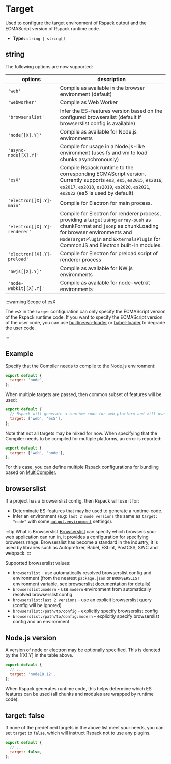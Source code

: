 
<WebpackLicense from="https://webpack.js.org/configuration/target/" />

# Target

Used to configure the target environment of Rspack output and the ECMAScript version of Rspack runtime code.

- **Type:** `string | string[]`

## string

The following options are now supported:

| options                      | description                                                                                                                                                                                                                                   |
| ---------------------------- | --------------------------------------------------------------------------------------------------------------------------------------------------------------------------------------------------------------------------------------------- |
| `'web'`                      | Compile as available in the browser environment (default)                                                                                                                                                                                     |
| `'webworker'`                | Compile as Web Worker                                                                                                                                                                                                                         |
| `'browserslist'`             | Infer the ES-features version based on the configured browserslist (default if browserslist config is available)                                                                                                                              |
| `'node[[X].Y]'`              | Compile as available for Node.js environments                                                                                                                                                                                                 |
| `'async-node[[X].Y]'`        | Compile for usage in a Node.js-like environment (uses fs and vm to load chunks asynchronously)                                                                                                                                                |
| `'esX'`                      | Compile Rspack runtime to the corresponding ECMAScript version. Currently supports `es3`, `es5`, `es2015`, `es2016`, `es2017`, `es2018`, `es2019`, `es2020`, `es2021`, `es2022` (es5 is used by default)                                      |
| `'electron[[X].Y]-main'`     | Compile for Electron for main process.                                                                                                                                                                                                        |
| `'electron[[X].Y]-renderer'` | Compile for Electron for renderer process, providing a target using `array-push` as chunkFormat and `jsonp` as chunkLoading for browser environments and `NodeTargetPlugin` and `ExternalsPlugin` for CommonJS and Electron built-in modules. |
| `'electron[[X].Y]-preload'`  | Compile for Electron for preload script of renderer process                                                                                                                                                                                   |
| `'nwjs[[X].Y]'`              | Compile as available for NW.js environments                                                                                                                                                                                                   |
| `'node-webkit[[X].Y]'`       | Compile as available for node-webkit environments                                                                                                                                                                                             |

:::warning Scope of esX

The `esX` in the `target` configuration can only specify the ECMAScript version of the Rspack runtime code. If you want to specify the ECMAScript version of the user code, you can use [builtin:swc-loader](/guide/features/builtin-swc-loader.html) or [babel-loader](https://www.npmjs.com/package/babel-loader) to degrade the user code.

:::

## Example

Specify that the Compiler needs to compile to the Node.js environment:

```js title="rspack.config.mjs"
export default {
  target: 'node',
};
```

When multiple targets are passed, then common subset of features will be used:

```js title="rspack.config.mjs"
export default {
  // Rspack will generate a runtime code for web platform and will use only ES5 features
  target: ['web', 'es5'],
};
```

Note that not all targets may be mixed for now. When specifying that the Compiler needs to be compiled for multiple platforms, an error is reported:

```js title="rspack.config.mjs"
export default {
  target: ['web', 'node'],
};
```

For this case, you can define multiple Rspack configurations for bundling based on [MultiCompiler](/api/javascript-api/index#multicompiler).

## browserslist

If a project has a browserslist config, then Rspack will use it for:

- Determinate ES-features that may be used to generate a runtime-code.
- Infer an environment (e.g: `last 2 node versions` the same as `target: "node"` with some [`output.environment`](/config/output#outputenvironment) settings).

:::tip What is Browserslist
[Browserslist](https://browsersl.ist/) can specify which browsers your web application can run in, it provides a configuration for specifying browsers range. Browserslist has become a standard in the industry, it is used by libraries such as Autoprefixer, Babel, ESLint, PostCSS, SWC and webpack.
:::

Supported browserslist values:

- `browserslist` - use automatically resolved browserslist config and environment (from the nearest `package.json` or `BROWSERSLIST` environment variable, see [browserslist documentation](https://github.com/browserslist/browserslist#queries) for details)
- `browserslist:modern` - use `modern` environment from automatically resolved browserslist config
- `browserslist:last 2 versions` - use an explicit browserslist query (config will be ignored)
- `browserslist:/path/to/config` - explicitly specify browserslist config
- `browserslist:/path/to/config:modern` - explicitly specify browserslist config and an environment

## Node.js version

A version of node or electron may be optionally specified. This is denoted by the [[X].Y] in the table above.

```js title="rspack.config.mjs"
export default {
  // ...
  target: 'node18.12',
};
```

When Rspack generates runtime code, this helps determine which ES features can be used (all chunks and modules are wrapped by runtime code).

## target: false

If none of the predefined targets in the above list meet your needs, you can set `target` to `false`, which will instruct Rspack not to use any plugins.

```js title="rspack.config.mjs"
export default {
  // ...
  target: false,
};
```
